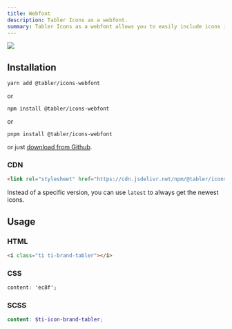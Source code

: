 ```yaml
---
title: Webfont
description: Tabler Icons as a webfont.
summary: Tabler Icons as a webfont allows you to easily include icons in your projects using simple CSS classes, offering a lightweight and scalable solution for web development.
---
```


![](/docs/icons/package-webfont.png)


## Installation

```
yarn add @tabler/icons-webfont
```

or

```
npm install @tabler/icons-webfont
```

or

```
pnpm install @tabler/icons-webfont
```

or just [download from Github](https://github.com/tabler/tabler-icons/releases).

### CDN

```html
<link rel="stylesheet" href="https://cdn.jsdelivr.net/npm/@tabler/icons-webfont@$ICONS_VERSION/dist/tabler-icons.min.css">
```

Instead of a specific version, you can use `latest` to always get the newest icons.

## Usage

### HTML

```html
<i class="ti ti-brand-tabler"></i>
```

### CSS

```css
content: 'ec8f';
```


### SCSS

```scss
content: $ti-icon-brand-tabler;
```

